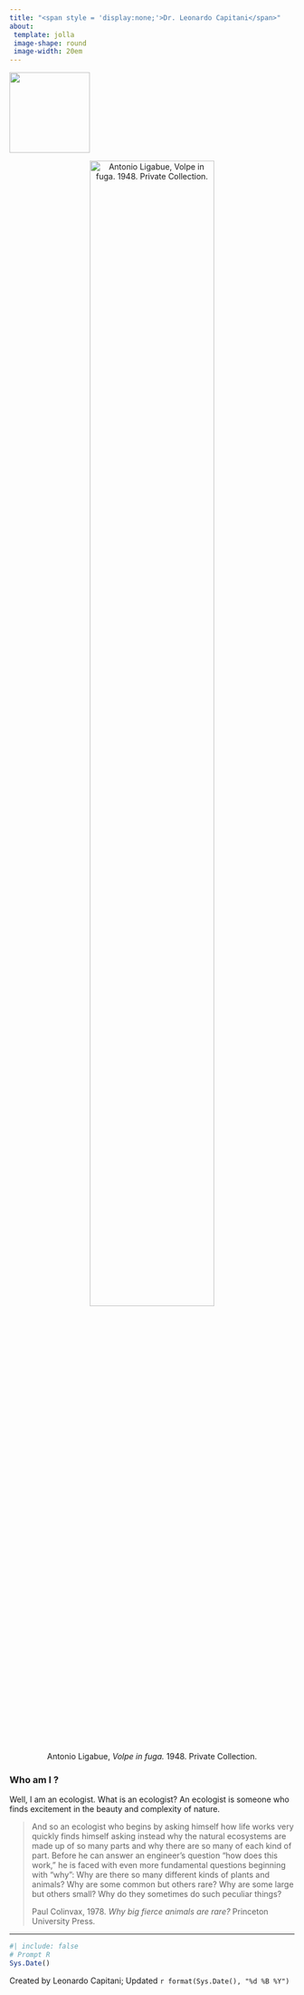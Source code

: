 ```yaml
---
title: "<span style = 'display:none;'>Dr. Leonardo Capitani</span>"
about: 
 template: jolla
 image-shape: round
 image-width: 20em
---
```


![](docs/media/Leonardo_SYKE.JPG){.profile-photo fig-align="left" width="142"}

::: {style="text-align:center;"}
![Antonio Ligabue, *Volpe in fuga.* 1948. Private Collection.](docs/media/liga_fox.jpg){fig-align="center" width="72%"}
:::

### Who am I ?

Well, I am an ecologist. What is an ecologist? An ecologist is someone who finds excitement in the beauty and complexity of nature.

> And so an ecologist who begins by asking himself how life works very quickly finds himself asking instead why the natural ecosystems are made up of so many parts and why there are so many of each kind of part. Before he can answer an engineer's question “how does this work,” he is faced with even more fundamental questions beginning with “why”: Why are there so many different kinds of plants and animals? Why are some common but others rare? Why are some large but others small? Why do they sometimes do such peculiar things?
>
> Paul Colinvax, 1978. *Why big fierce animals are rare?* Princeton University Press.

------------------------------------------------------------------------

```r
#| include: false
# Prompt R
Sys.Date()
```

Created by Leonardo Capitani; Updated `r format(Sys.Date(), "%d %B %Y")`
